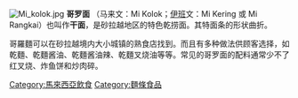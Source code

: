 {{expand|time=2016-03-26T05:42:51+00:00}}
{{unreferenced|time=2016-03-26T05:42:27+00:00}}
{{TA
|T=zh-hans:哥罗面;zh-hant:哥羅麵;
|1=zh-hans:哥罗面;zh-hant:哥羅麵;
|2=zh-hans:干面;zh-hant:乾麵;
}}
[[File:Mi_kolok.jpg|thumb]]
'''哥罗面''' （马来文：Mi Kolok；[[伊班族|伊班]]文：Mi Kering 或 Mi Rangkai）也叫作'''干面'''，是砂拉越地区的特色乾捞面。其特面条的形状曲折。

哥羅麵可以在砂拉越境内大小城镇的熟食店找到。而且有多种做法供顾客选择，如乾麵、乾麵酱油、乾麵酱油辣、乾麵叉烧油等等。常见的哥罗面的配料通常少不了红叉烧、炸鱼饼和炒肉碎。

[[Category:馬來西亞飲食|Category:馬來西亞飲食]]
[[Category:麵條食品|Category:麵條食品]]

{{馬來西亞各族料理}}